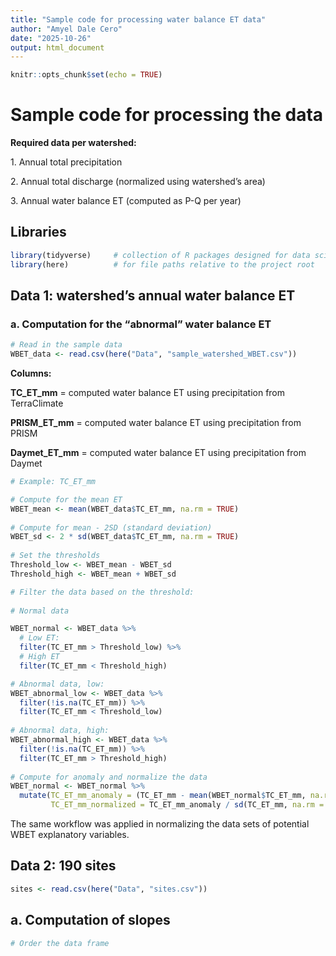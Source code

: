 ```yaml
---
title: "Sample code for processing water balance ET data"
author: "Amyel Dale Cero"
date: "2025-10-26"
output: html_document
---
```


```r
knitr::opts_chunk$set(echo = TRUE)
```

# Sample code for processing the data

**Required data per watershed:**

1\. Annual total precipitation

2\. Annual total discharge (normalized using watershed's area)

3\. Annual water balance ET (computed as P-Q per year)

## Libraries

```r

library(tidyverse)     # collection of R packages designed for data science
library(here)          # for file paths relative to the project root

```

## Data 1: watershed's annual water balance ET

### a. Computation for the "abnormal" water balance ET

```r

# Read in the sample data
WBET_data <- read.csv(here("Data", "sample_watershed_WBET.csv"))

```

**Columns:**

**TC_ET_mm** = computed water balance ET using precipitation from TerraClimate

**PRISM_ET_mm** = computed water balance ET using precipitation from PRISM

**Daymet_ET_mm** = computed water balance ET using precipitation from Daymet

```r

# Example: TC_ET_mm

# Compute for the mean ET
WBET_mean <- mean(WBET_data$TC_ET_mm, na.rm = TRUE)
  
# Compute for mean - 2SD (standard deviation)
WBET_sd <- 2 * sd(WBET_data$TC_ET_mm, na.rm = TRUE)
  
# Set the thresholds
Threshold_low <- WBET_mean - WBET_sd
Threshold_high <- WBET_mean + WBET_sd

# Filter the data based on the threshold:
  
# Normal data

WBET_normal <- WBET_data %>% 
  # Low ET:
  filter(TC_ET_mm > Threshold_low) %>% 
  # High ET
  filter(TC_ET_mm < Threshold_high)

# Abnormal data, low:
WBET_abnormal_low <- WBET_data %>% 
  filter(!is.na(TC_ET_mm)) %>% 
  filter(TC_ET_mm < Threshold_low)
  
# Abnormal data, high:
WBET_abnormal_high <- WBET_data %>% 
  filter(!is.na(TC_ET_mm)) %>% 
  filter(TC_ET_mm > Threshold_high)
  
# Compute for anomaly and normalize the data
WBET_normal <- WBET_normal %>% 
  mutate(TC_ET_mm_anomaly = (TC_ET_mm - mean(WBET_normal$TC_ET_mm, na.rm = TRUE)),
         TC_ET_mm_normalized = TC_ET_mm_anomaly / sd(TC_ET_mm, na.rm = TRUE))

```

The same workflow was applied in normalizing the data sets of potential WBET explanatory variables.

## Data 2: 190 sites

```r

sites <- read.csv(here("Data", "sites.csv"))

```

## a. Computation of slopes

```r

# Order the data frame

```

